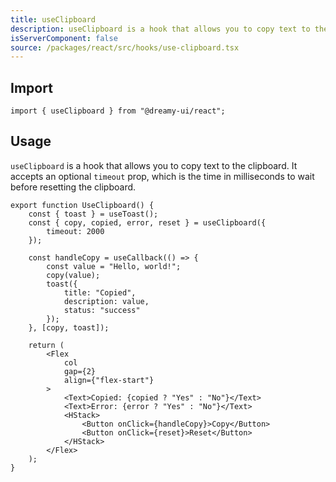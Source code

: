 ```yaml
---
title: useClipboard
description: useClipboard is a hook that allows you to copy text to the clipboard.
isServerComponent: false
source: /packages/react/src/hooks/use-clipboard.tsx
---
```


## Import

```tsx
import { useClipboard } from "@dreamy-ui/react";
```

## Usage

`useClipboard` is a hook that allows you to copy text to the clipboard. It accepts an optional `timeout` prop, which is the time in milliseconds to wait before resetting the clipboard.

<Wrapper>
    <UseClipboard />
</Wrapper>

```tsx
export function UseClipboard() {
    const { toast } = useToast();
    const { copy, copied, error, reset } = useClipboard({
        timeout: 2000
    });

    const handleCopy = useCallback(() => {
        const value = "Hello, world!";
        copy(value);
        toast({
            title: "Copied",
            description: value,
            status: "success"
        });
    }, [copy, toast]);

    return (
        <Flex
            col
            gap={2}
            align={"flex-start"}
        >
            <Text>Copied: {copied ? "Yes" : "No"}</Text>
            <Text>Error: {error ? "Yes" : "No"}</Text>
            <HStack>
                <Button onClick={handleCopy}>Copy</Button>
                <Button onClick={reset}>Reset</Button>
            </HStack>
        </Flex>
    );
}
```